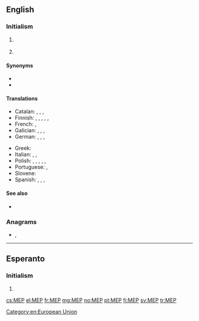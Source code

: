 {{also|mep|mép|мер|мөр}}
==English==
{{wikipedia|lang=en}}

===Initialism===
{{rfc-header|Initialism}}
{{en-initialism}}

# {{label|en|astronomy|US}} {{initialism of|w:Mars Exploration Program|NASA's Mars Exploration Program|lang=en}}
# {{label|en|politics|EU}} {{initialism of|[[member|Member]] of the [[European Parliament]]|lang=en}}

====Synonyms====
*{{l|en|Eurodeputy}}
*{{l|en|Euro-MP}}

====Translations====
{{trans-top|Member of the European Parliament}}
* Catalan: {{t|ca|eurodiputat|m}}, {{t|ca|eurodiputada|f}}, {{t|ca|europarlamentari|m}}, {{t|ca|europarlamentària|f}}
* Finnish: {{t+|fi|europarlamentaarikko}}, {{t|fi|euroedustaja}}, {{t|fi|eurokansanedustaja}}, {{t|fi|Euroopan parlamentin jäsen}}, {{t+|fi|meppi}} {{q|colloquial}}, {{t+|fi|MEP}}
* French: {{t+|fr|eurodéputé|m}}, {{t+|fr|eurodéputée|f}}
* Galician: {{t|gl|europarlamentario|m}}, {{t|gl|europarlamentaria|f}}, {{t|gl|eurodeputado|m}}, {{t|gl|eurodeputada|f}}
* German: {{t|de|Europaabgeordneter|m}}, {{t|de|Europaabgeordnete|f}}, {{t|de|EU-Abgeordneter|m}}, {{t+|de|EU-Abgeordnete|f}}
{{trans-mid}}
* Greek: {{t+|el|ευρωβουλευτής|m|f}}
* Italian: {{t|it|europarlamentare|m|f}}, {{t|it|eurodeputato|m}}, {{t|it|eurodeputata|f}}
* Polish: {{t+|pl|eurodeputowany|m}}, {{t|pl|eurodeputowana|f}}, {{t+|pl|europarlamentarzysta |m}}, {{t|pl|europarlamentarzystka|f}}, {{t+|pl|europoseł |m}}, {{t+|pl|europosłanka}}
* Portuguese: {{t+|pt|eurodeputado|m}}, {{t|pt|eurodeputada|f}}
* Slovene: {{t|sl|evroposlanec}}
* Spanish: {{t|es|europarlamentario|m}}, {{t|es|europarlamentaria|f}}, {{t|es|eurodiputado|m}}, {{t|es|eurodiputada|f}}
{{trans-bottom}}

====See also====
* {{l|en|Member of Parliament}}

===Anagrams===
* {{l|en|emp}}, {{l|en|EMP}}

[[Category:en:European Union]]

----

==Esperanto==

===Initialism===
{{rfc-header|Initialism}}
{{head|eo|initialism}}
# {{initialism of|lang=eo|malneta enlanda produkto||gross domestic product}}

[[cs:MEP]]
[[el:MEP]]
[[fr:MEP]]
[[mg:MEP]]
[[no:MEP]]
[[pt:MEP]]
[[fi:MEP]]
[[sv:MEP]]
[[tr:MEP]]